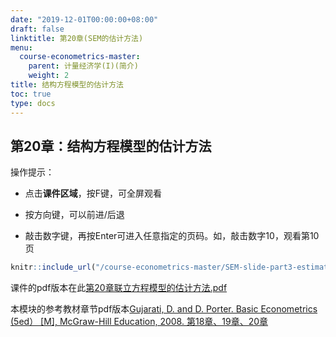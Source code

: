 ```yaml
---
date: "2019-12-01T00:00:00+08:00"
draft: false
linktitle: 第20章(SEM的估计方法)
menu:
  course-econometrics-master:
    parent: 计量经济学(I)(简介)
    weight: 2
title: 结构方程模型的估计方法
toc: true
type: docs
---
```


## 第20章：结构方程模型的估计方法

操作提示：

- 点击**课件区域**，按F键，可全屏观看

- 按方向键，可以前进/后退

- 敲击数字键，再按Enter可进入任意指定的页码。如，敲击数字10，观看第10页


```r
knitr::include_url("/course-econometrics-master/SEM-slide-part3-estimation.html")
```

课件的pdf版本在此[第20章联立方程模型的估计方法.pdf](/course-econometrics-master/material/SEM-slide-part3-estimation-2019.12.2.pdf) 

本模块的参考教材章节pdf版本[Gujarati, D. and D. Porter. Basic Econometrics (5ed） [M], McGraw-Hill Education, 2008. 第18章、19章、20章](/course-econometrics-master/material/Basic-Econometrics-5th-Gujarati.pdf)

